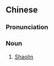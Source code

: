 {{also|少林武术}}
==Chinese==
{{zh-forms|s=少林武术|type=22}}

===Pronunciation===
{{zh-pron
|m=Shàolín wǔshù
|c=siu3 lam4 mou5 seot6
|mn=Siàu-lîm bú-su̍t
|cat=n
}}

===Noun===
{{zh-noun}}

# [[Shaolin]] {{gloss|a collection of Chinese martial arts that claim affiliation with the Shaolin monastery}}

{{zh-cat|Martial arts}}